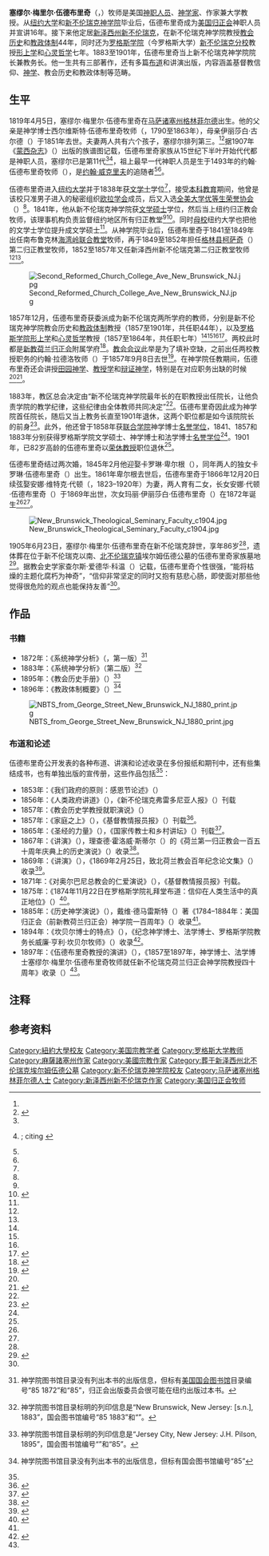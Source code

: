 {{noteTA
|G1=USState
}}
{{Infobox person
| name = 塞缪尔·梅里尔·伍德布里奇
| image = Samuel Merrill Woodbridge 1819-1905.jpg
| image_size = 
| caption = 塞缪尔·梅里尔·伍德布里奇牧师，摄于19世纪60年代末。
| birth_date = 1819年4月5日
| birth_place = 美国[[马萨诸塞州|马萨诸塞州]][[格林菲尔德_(马萨诸塞州)|格林菲尔德]]
| death_date = 1905年6月23日
| death_place = [[新泽西州|新泽西州]][[新不伦瑞克_(新泽西州)|新不伦瑞克]]
| spouse = 卡罗琳·卑尔根（1845至1861年），安娜·维特克·代顿（1823至1920年）
| children = 卡罗琳·伍德布里奇，安娜·代顿·伍德布里奇，玛丽·伊丽莎白·伍德布里奇
| parents = 神学博士西尔维斯特·伍德布里奇牧师<br />伊丽莎白·古尔德
| resting_place = 新泽西州北不伦瑞克镇埃尔姆伍德公墓
}}
'''塞缪尔·梅里尔·伍德布里奇'''（{{lang-en|Samuel Merrill Woodbridge}}，{{bd|1819年|4月5日|1905年|6月23日|catIdx=W}}）牧师是美国[[圣职者|神职人员]]、[[神学|神学家]]、作家兼大学教授。从[[纽约大学|纽约大学]]和[[新不伦瑞克神学院|新不伦瑞克神学院]]毕业后，伍德布里奇成为[[美国归正会|美国归正会]]神职人员并宣讲16年。接下来他定居[[新泽西州|新泽西州]][[新不伦瑞克_(新泽西州)|新不伦瑞克]]，在新不伦瑞克神学院教授[[教会历史|教会历史]]和[[教政体制|教政体制]]44年，同时还为[[罗格斯大学|罗格斯学院]]（今罗格斯大学）[[罗格斯大学新不伦瑞克分校|新不伦瑞克分校]]教授[[形上学|形上学]]和[[心灵哲学|心灵哲学]]七年。1883至1901年，伍德布里奇当上新不伦瑞克神学院院长兼教务长。他一生共有三部著作，还有多篇[[布道|布道]]和讲演出版，内容涵盖基督教信仰、[[神学|神学]]、教会历史和教政体制等范畴。

== 生平 ==
1819年4月5日，塞缪尔·梅里尔·伍德布里奇在[[马萨诸塞州|马萨诸塞州]][[格林菲尔德_(马萨诸塞州)|格林菲尔德]]出生。他的父亲是神学博士西尔维斯特·伍德布里奇牧师（{{lang|en|Rev. Sylvester Woodbridge, D.D.}}，1790至1863年），母亲伊丽莎白·古尔德（{{lang|en|Elizabeth Gould}}）于1851年去世。夫妻两人共有六个孩子，塞缪尔排列第三。<ref name="NYU1906Catalogue" /><ref name="WoodbridgeRecord">{{cite book | last1 = Mitchell | first1 = Donald Grant | last2 = Mitchell | first2 = Alfred | url = https://books.google.com/books?id=9glgAAAAMAAJ&printsec=frontcover&dq=Woodbridge+Record&hl=en&sa=X&ei=e_g5UuqEPNOv4AO0nYGwDQ&ved=0CC8Q6AEwAA#v=onepage&q=Woodbridge%20Record&f=false | title = The Woodbridge Record: Being an Account of the Descendants of the Rev. John Woodbridge of Newbury, Massachusetts | location = New Haven, Connecticut | publisher = Tuttle, Morehouse & Taylor | year = 1883 | accessdate = 2020-04-27 | archiveurl = https://web.archive.org/web/20140501083510/http://books.google.com/books?id=9glgAAAAMAAJ&printsec=frontcover&dq=Woodbridge+Record&hl=en&sa=X&ei=e_g5UuqEPNOv4AO0nYGwDQ&ved=0CC8Q6AEwAA#v=onepage&q=Woodbridge%20Record&f=false | archivedate = 2014-05-01 | deadurl = no}}</ref>{{rp|140}}据1907年《[[蒙西杂志|蒙西杂志]]》（{{lang|en|''Munsey's Magazine''}}）出版的族谱图记载，伍德布里奇家族从15世纪下半叶开始代代都是神职人员，塞缪尔已是第11代<ref name="CorwinRCAmanual" /><ref name="SonsClergymenMunseys">{{cite journal | last = Lowell | first = D.O.S. | url = https://books.google.com/books?id=A3lRAAAAYAAJ&dq=Samuel+Merrill+Woodbridge+1819+1905&q=Merrill+Woodbridge#v=onepage&q=Merrill%20Woodbridge&f=false | title = The Sons of Clergymen | work = ''Munsey's Magazine'' | volume = 37 | issue = 6 | date = 1907-09 | pages = 704-706 | journal =  | author =  | access-date = 2020-04-27 | archive-url = https://web.archive.org/web/20140430145942/http://books.google.com/books?id=A3lRAAAAYAAJ&dq=Samuel+Merrill+Woodbridge+1819+1905&q=Merrill+Woodbridge#v=onepage&q=Merrill%20Woodbridge&f=false | archive-date = 2014-04-30 | dead-url = no }}; citing {{cite book | last = Clark | first = Sereno Dickenson | title = The New England Ministry Sixty Years Ago: The Memoir of John Woodbridge, D.D. | url = https://archive.org/details/newenglandminis01clargoog | location = Boston | publisher = Lee and Shepard | year = 1877}}</ref>，祖上最早一代神职人员是生于1493年的约翰·伍德布里奇牧师（{{lang|en|Rev. John Woodbridge}}），是[[约翰·威克里夫|约翰·威克里夫]]的追随者<ref name="CorwinRCAmanual" /><ref name="SonsClergymenMunseys" />。

伍德布里奇进入[[纽约大学|纽约大学]]并于1838年获[[文学士|文学士]]学位<ref name="NYU1906Catalogue" />，接受[[本科教育|本科教育]]期间，他曾是该校只准男子进入的秘密组织[[欧拉学会|欧拉学会]]成员，后又入选[[全美大学优等生荣誉协会|全美大学优等生荣誉协会]]（{{lang|en|Phi Beta Kappa}}）<ref name="NYU1906Catalogue" />。1841年，他从新不伦瑞克神学院获[[文学硕士|文学硕士]]学位，然后当上纽约归正教会牧师，该理事机构负责监督纽约地区所有归正教堂<ref name="CorwinRCAmanual" /><ref name="NBTS40thAnnivWoodbridge">{{cite book | url = https://books.google.com/books?id=OZ0eBlu1Iz4C&printsec=frontcover#v=onepage&q&f=false | title = Fortieth Anniversary of the Inauguration of the Rev. S. M. Woodbridge, D.D., LL.D., as Professor in the Theological Seminary of the Reformed (Dutch) Church in America at New Brunswick, 1857–1897 | location = New Brunswick, New Jersey | publisher = New Brunswick Theological Seminary Alumni Association | year = 1897 | access-date = 2020-04-27 | archiveurl = https://web.archive.org/web/20140520134549/http://books.google.com/books?id=OZ0eBlu1Iz4C&printsec=frontcover#v=onepage&q&f=false | archivedate = 2014-05-20 | deadurl = no}}</ref>{{rp|4}}。同时[[母校|母校]]纽约大学也把他的文学士学位提升成文学硕士<ref name="NYU1906Catalogue" />。从神学院毕业后，伍德布里奇于1841至1849年出任南布鲁克林[[海湾岭联合教堂|海湾岭联合教堂]]牧师，再于1849至1852年担任[[格林县_(纽约州)|格林县]][[柯萨奇_(纽约州)|柯萨奇]]（{{lang|en|Coxsackie}}）第二归正教堂牧师，1852至1857年又任新泽西州新不伦瑞克第二归正教堂牧师<ref name="NYU1906Catalogue" /><ref name="NBTS40thAnnivWoodbridge" />。

[[File:Second_Reformed_Church_College_Ave_New_Brunswick_NJ.jpg|thumb]]

1857年12月，伍德布里奇获委派成为新不伦瑞克两所学府的教师，分别是新不伦瑞克神学院教会历史和[[教政体制|教政体制]]教授（1857至1901年，共任职44年），以及[[罗格斯大学|罗格斯学院]][[形上学|形上学]]和[[心灵哲学|心灵哲学]]教授（1857至1864年，共任职七年）<ref name="NYU1906Catalogue" /><ref name="CorwinRCAmanual" /><ref name="NBTS40thAnnivWoodbridge" /><ref name="RutgersColl1916Catalogue">{{cite book | last = Raven | first = John Howard (Rev.) (compiler) | url = https://books.google.com/books?id=nK1BAAAAIAAJ&printsec=frontcover#v=onepage&q&f=false | title = Catalogue of the Officers and Alumni of Rutgers College (originally Queen's College) in New Brunswick, N.J., 1766–1916 | location = Trenton, New Jersey | publisher = State Gazette Publishing Company | year = 1916 | access-date = 2020-04-27 | archive-date = 2021-02-16 | archive-url = https://web.archive.org/web/20210216120427/https://books.google.com/books?id=nK1BAAAAIAAJ&printsec=frontcover#v=onepage&q&f=false }}</ref>{{rp|40, 397}}{{refn|group=注|也有来源中称伍德布里奇是罗格斯学院的“心理哲学”教授<ref name="RutgersColl1916Catalogue" />{{rp|40}}。}}。两校此时都是[[新教|新教]][[美国归正会|荷兰归正会]]附属学府<ref name="McCormickRutgers">{{cite book | last = McCormick | first = Richard P. | title = Rutgers: a Bicentennial History | url = https://archive.org/details/rutgersbicentenn00mcco | location = New Brunswick, New Jersey | publisher = Rutgers University Press | year = 1966 | page = passim}}</ref>{{refn|group=注|罗格斯学院后于1945年成为无宗派公立大学<ref name="McCormickRutgers" />。}}。[[教会会议|教会会议]]此举是为了填补空缺，之前出任两校教授职务的约翰·拉德洛牧师（{{lang|en|Rev. John Ludlow, D.D.}}）于1857年9月8日去世<ref name="DemarestNBTSCentennial1885">{{cite book | last = Demarest | first = David D. | url = https://books.google.com/books?id=nAcAAAAAYAAJ&printsec=frontcover#v=onepage&q&f=false | title = Centennial of the Theological Seminary of the Reformed Church in America, formerly the Reformed Protestant Dutch Church, 1784–1884 | location = New Brunswick, New Jersey | publisher = Board of Publication of the Reformed Church in America | year = 1885 | access-date = 2020-04-27 | archive-date = 2021-02-23 | archive-url = https://web.archive.org/web/20210223095908/https://books.google.com/books?id=nAcAAAAAYAAJ&printsec=frontcover#v=onepage&q&f=false }}</ref>{{rp|128}}。在神学院任教期间，伍德布里奇还会讲授[[田园神学|田园神学]]、[[教授学|教授学]]和[[反调|辩证神学]]，特别是在对应职务出缺的时候<ref name="DemarestNBTSCentennial1885" />{{rp|414–415}}<ref>{{cite book | last = Hageman | first = Howard G. | title = Two Centuries Plus: The Story of New Brunswick Seminary | location = Grand Rapids, Michigan | publisher = Wm. B. Eerdmans Publishing | year = 1984 | page = 92}}</ref>。

1883年，教区总会决定由“新不伦瑞克神学院最年长的在职教授出任院长，让他负责学院的教学纪律，这些纪律由全体教师共同决定”<ref name="DemarestNBTSCentennial1885" />{{rp|134}}。伍德布里奇因此成为神学院首任院长，随后又当上教务长直至1901年退休，这两个职位都是如今该院院长的前身<ref>{{cite journal | work = New Brunswick Theological Seminary | title = "NBTS Presidents" in New Brunswick Theological Seminary: In Focus – 225th Anniversary Celebration | volume = 3 | issue = 1 | date = Fall 2009 | page = 4}}</ref>。此外，他还曾于1858年获[[联合学院|联合学院]]神学博士[[名誉学位|名誉学位]]，1841、1857和1883年分别获得罗格斯学院文学硕士、神学博士和法学博士[[名誉学位|名誉学位]]<ref name="RutgersColl1916Catalogue" />{{rp|339, 346, 362}}。1901年，已82岁高龄的伍德布里奇以[[荣休教授|荣休教授]]职位退休<ref name="NYU1906Catalogue" />。

伍德布里奇结过两次婚，1845年2月他迎娶卡罗琳·卑尔根（{{lang|en|Caroline Bergen}}），同年两人的独女卡罗琳·伍德布里奇（{{lang|en|Caroline Woodbridge}}）出生。1861年卑尔根去世后，伍德布里奇于1866年12月20日续弦娶安娜·维特克·代顿（{{lang|en|Anna Wittaker Dayton}}，1823–1920年）为妻，两人育有二女，长女安娜·代顿·伍德布里奇（{{lang|en|Anna Dayton Woodbridge}}）于1869年出世，次女玛丽·伊丽莎白·伍德布里奇（{{lang|en|Mary Elizabeth Woodbridge}}）在1872年诞生<ref name="NYU1906Catalogue" /><ref name="WoodbridgeRecord" />{{rp|192}}。

[[File:New_Brunswick_Theological_Seminary_Faculty_c1904.jpg|thumb]]

1905年6月23日，塞缪尔·梅里尔·伍德布里奇在新不伦瑞克辞世，享年86岁<ref name="NYU1906Catalogue" />，遗体葬在位于新不伦瑞克以南、[[北不伦瑞克_(新泽西州)|北不伦瑞克镇]]埃尔姆伍德公墓的伍德布里奇家族墓地<ref>{{cite news | author = Staff | title = Brief news item | newspaper = ''New Brunswick Daily Times'' | date = 1905-06-27 | page = 5 column 2}}</ref>。据教会史学家查尔斯·爱德华·科温（{{lang|en|Charles Edward Corwin}}）记载，伍德布里奇个性很强，“能将枯燥的主题化腐朽为神奇”，“信仰非常坚定的同时又抱有慈悲心肠，即使面对那些他觉得很危险的观点也能保持友善”<ref name="CorwinRCAmanual" />。

== 作品 ==

=== 书籍 ===
* 1872年：《系统神学分析》（{{lang|en|''Analysis of Systematic Theology''}}，第一版）<ref>{{cite web | title = Gardner A. Sage Library catalogue | archivedate = 2012-02-26 | url = http://65.217.178.199/TLCScripts/interpac.dll?SearchForm?Directions=1&Config=pac&Branch=0 | archiveurl = https://web.archive.org/web/20120226005710/http://65.217.178.199/TLCScripts/interpac.dll?SearchForm%3FDirections=1&Config=pac&Branch=0}}神学院图书馆目录没有列出本书的出版信息，但标有[[美国国会图书馆|美国国会图书馆]]目录编号“{{lang|en|XT8 W}}85 1872”和“{{lang|en|LE4 W}}85”，归正会出版委员会很可能在纽约出版过本书。</ref>
* 1883年：《系统神学分析》（第二版）<ref>{{cite web | url = http://65.217.178.199/TLCScripts/interpac.dll?SearchForm?Directions=1&Config=pac&Branch=0 | title = Gardner A. Sage Library catalogue | archiveurl = https://web.archive.org/web/20120226005710/http://65.217.178.199/TLCScripts/interpac.dll?SearchForm%3FDirections=1&Config=pac&Branch=0 | archivedate = 2012-02-26}}神学院图书馆目录标明的列印信息是“New Brunswick, New Jersey: [s.n.], 1883”，国会图书馆编号“{{lang|en|XT8 W}}85 1883”和“{{lang|en|RARE XT8 Z9w}}”。</ref>
* 1895年：《教会历史手册》（{{lang|en|''Manual of Church History''}}）<ref>{{cite book | url = http://65.217.178.199/TLCScripts/interpac.dll?SearchForm?Directions=1&Config=pac&Branch=0 | title = Gardner A. Sage Library catalogue | archiveurl = https://web.archive.org/web/20120226005710/http://65.217.178.199/TLCScripts/interpac.dll?SearchForm%3FDirections=1&Config=pac&Branch=0 | archivedate = 2012-02-26}}神学院图书馆目录标明的列印信息是“Jersey City, New Jersey: J.H. Pilson, 1895”，国会图书馆编号“{{lang|en|XT8 W85m}}”和“{{lang|en|MC2 W}}85”。</ref>
* 1896年：《教政体制概要》（{{lang|en|''Synopsis of Church Government''}}）<ref>{{cite web | url = http://65.217.178.199/TLCScripts/interpac.dll?SearchForm?Directions=1&Config=pac&Branch=0 | title = Gardner A. Sage Library catalogue | archiveurl = https://web.archive.org/web/20120226005710/http://65.217.178.199/TLCScripts/interpac.dll?SearchForm%3FDirections=1&Config=pac&Branch=0 | archivedate = 2012-02-26}}神学院图书馆目录没有列出本书的出版信息，但标有国会图书馆编号“{{lang|en|OB1 W}}85”</ref>{{refn|group=注|部分来源将书名写为《教政体制教科书》（{{lang|en|''Text-Book of Church Government''}}）<ref name="CorwinRCAmanual">{{cite book | last = Corwin | first = Charles Edward | url = https://books.google.com.ph/books?id=pYguAAAAYAAJ&pg=PA597&lpg=PA597&dq=Samuel+Merrill+Woodbridge+1819+1905&source=bl&ots=kIuD57mNhD&sig=tdFO-a5R6-WW8MuBxMpQHJOiOaM&hl=en&sa=X&ei=lOs5UqGIKuPD4AP4voCQDQ&redir_esc=y#v=onepage&q=Samuel%20Merrill%20Woodbridge%201819%201905&f=false | title = A Manual of the Reformed Church in America (formerly Reformed Protestant Dutch Church), 1628–1922 | edition = 5th | location = New York | publisher = Board of Publication and Bible-School Work of the Reformed Church in America | year = 1922 | page = 598 | access-date = 2020-04-27 | archive-date = 2022-04-17 | archive-url = https://web.archive.org/web/20220417052802/https://books.google.com.ph/books?id=pYguAAAAYAAJ&pg=PA597&lpg=PA597&dq=Samuel+Merrill+Woodbridge+1819+1905&source=bl&ots=kIuD57mNhD&sig=tdFO-a5R6-WW8MuBxMpQHJOiOaM&hl=en&sa=X&ei=lOs5UqGIKuPD4AP4voCQDQ&redir_esc=y#v=onepage&q=Samuel%20Merrill%20Woodbridge%201819%201905&f=false }}</ref>或《教政体制手册》（{{lang|en|''Manual of Church Government''}}）<ref name="NYU1906Catalogue">{{cite book | url = https://books.google.com/books?id=W6FBAAAAYAAJ&dq=Samuel+Merrill+Woodbridge+1819+1905&q=Merrill+Woodbridge#v=snippet&q=Merrill%20Woodbridge&f=falseGeneral | title = Alumni Catalogue of New York University, 1833–1905: College, Applied Science and Honorary Alumni | location = New York | publisher = General Alumni Society of New York University | year = 1906 | page = 8 | accessdate = 2020-04-27 | archiveurl = https://web.archive.org/web/20161230011943/https://books.google.com/books?id=W6FBAAAAYAAJ&dq=Samuel+Merrill+Woodbridge+1819+1905&q=Merrill+Woodbridge#v=snippet&q=Merrill%20Woodbridge&f=falseGeneral | archivedate = 2016-12-30 | deadurl = no}}</ref>。}}

[[File:NBTS_from_George_Street_New_Brunswick_NJ_1880_print.jpg|thumb]]

=== 布道和论述 ===
伍德布里奇公开发表的各种布道、讲演和论述收录在多份报纸和期刊中，还有些集结成书，也有单独出版的宣传册，这些作品包括<ref name="CorwinRCAmanual" />：
* 1853年：《我们政府的原则：感恩节论述》（{{lang|en|''Principles of Our Government: A Thanksgiving Discourse''}}）{{refn|group=注|查尔斯·爱德华·科温所著的《美国归正教会手册》将这篇文章列为伍德布里奇的作品<ref name="CorwinRCAmanual" />。}}
* 1856年：《人类政府讲道》（{{lang|en|''Sermon on Human Government''}}），《新不伦瑞克弗雷多尼亚人报》（{{lang|en|''New Brunswick Fredonian''}}）刊载{{refn|group=注|查尔斯·爱德华·科温所著的《美国归正教会手册》将这篇文章列为伍德布里奇的作品，书中称文章在《新不伦瑞克弗雷多尼亚人报》发表<ref name="CorwinRCAmanual" />。}}
* 1857年：《教会历史学教授就职演说》（{{lang|en|''Inaugural Discourse as Professor of Ecclesiastical History''}}）{{refn|group=注|查尔斯·爱德华·科温所著的《美国归正教会手册》将这篇文章列为伍德布里奇的作品<ref name="CorwinRCAmanual" />。}}
* 1857年：《家庭之上》（{{lang|en|''On the Family''}}），《基督教情报员报》（{{lang|en|''The Christian Intelligencer''}}）刊载<ref>{{cite news | last = Woodbridge | first = Samuel Merrill | title = On the Family | newspaper = The Christian Intelligencer of the Reformed Dutch Church | date = 1857-12-24}}</ref>。
* 1865年：《圣经的力量》（{{lang|en|''Power of the Bible''}}），《国家传教士和乡村讲坛》（{{lang|en|''The National Preacher and Village Pulpit''}}）刊载<ref>{{cite journal | last = Woodbridge | first = Samuel Merrill | title = Power of the Bible | journal = The National Preacher and Village Pulpit | location = New York | publisher = W.H. Bidwell | year = 1865}}</ref>。
* 1867年：《讲演》（{{lang|en|''Address''}}），理查德·霍洛威·斯蒂尔（{{lang|en|Richard Holloway Steele}}）的《荷兰第一归正教会一百五十周年庆典上的历史演说》（{{lang|en|''Historical Discourse delivered at the Celebration of the One Hundred and Fiftieth Anniversary of the First Reformed Dutch Church''}}）收录<ref>{{cite book | last = Steele | first = Richard Holloway | url = https://books.google.com/books?id=eM_DzHFDiCYC&printsec=frontcover#v=onepage&q&f=false | title = Historical Discourse delivered at the Celebration of the One Hundred and Fiftieth Anniversary of the First Reformed Dutch Church, New-Brunswick, N.J., October 1, 1867 | location = New York | publisher = John A. Gray & Green, Printers | year = 1867 | pages = 145–148 | access-date = 2020-04-28 | archive-date = 2021-02-16 | archive-url = https://web.archive.org/web/20210216120456/https://books.google.com/books?id=eM_DzHFDiCYC&printsec=frontcover#v=onepage&q&f=false }}</ref>。
* 1869年：《讲演》（{{lang|en|''Address''}}），《1869年2月25日，致北荷兰教会百年纪念论文集》（{{lang|en|''Proceedings at the Centennial Anniversary of the Dedication of the North Dutch Church, May 25, 1869''}}）收录<ref>{{cite book | chapter = Address of Professor Woodbridge | author = Collegiate Reformed Protestant Dutch Church of the City of New York | url = https://catalog.hathitrust.org/Record/011564055 | title = Proceedings at the centennial anniversary of the dedication of the North Dutch Church, May 25th, 1869: and also, at the laying of the corner-stone of the new church, on Fifth avenue, corner Forty-eighth street, on the same day | location = New York | publisher = Aldine Press | year = 1869 | pages = 48–57 | accessdate = 2020-04-28 | archive-date = 2021-02-23 | archive-url = https://web.archive.org/web/20210223095939/https://catalog.hathitrust.org/Record/011564055 }}</ref>。
* 1871年：《对奥尔巴尼总教会的仁爱演说》（{{lang|en|''Discourse on Benevolence given before the General Synod at Albany''}}），《基督教情报员报》刊载{{refn|group=注|查尔斯·爱德华·科温所著的《美国归正教会手册》将这篇文章列为伍德布里奇的作品，书中称文章在1871年6月的《基督教情报员报》发表<ref name="CorwinRCAmanual" />。}}。
* 1875年：《1874年11月22日在罗格斯学院礼拜堂布道：信仰在人类生活中的真正地位》（{{lang|en|''Faith: It's True Position in the Life of Man: A Discourse, preached November 22d, 1874, in the chapel of Rutgers College''}}）<ref>{{cite book | last = Woodbridge | first = Samuel Merrill | url = https://archive.org/details/cu31924031450947 | title = Faith, its true position in the life of man: a discourse, preached November 22d, 1874, in the chapel of Rutgers College | location = New York | publisher = Board of Publications for the Reformed (Dutch) Church of America | year = 1875}}</ref>。
* 1885年：《历史神学演说》（{{lang|en|''Historical Theology: An Address''}}），戴维·德马雷斯特（{{lang|en|David Demarest}}）著《1784–1884年：美国归正会（前新教荷兰归正会）神学院一百周年》（{{lang|en|''Centennial of the Theological Seminary of the Reformed Church in America, formerly the Reformed Protestant Dutch Church, 1784–1884''}}）收录<ref name="DemarestNBTSCentennial1885" />{{rp|21–44}}。
* 1894年：《坎贝尔博士的特点》（{{lang|en|''Characteristics of Dr. Campbell''}}），《纪念神学博士、法学博士、罗格斯学院教务长威廉·亨利·坎贝尔牧师》（{{lang|en|''A Memorial of Rev. William Henry Campbell, D.D., LL.D., Late President of Rutgers College''}}）收录<ref>{{cite book | url = https://books.google.com/books?id=yaMaAAAAYAAJ&printsec=frontcover#v=onepage&q&f=false | title = A Memorial of Rev. William Henry Campbell, D.D., LL.D., Late President of Rutgers College | location = New Brunswick, New Jersey | publisher = Rutgers College Board of Trustees | year = 1894 | pages = 33–34 | access-date = 2020-04-28 | archive-date = 2021-02-16 | archive-url = https://web.archive.org/web/20210216120500/https://books.google.com/books?id=yaMaAAAAYAAJ&printsec=frontcover#v=onepage&q&f=false }}</ref>。
* 1897年：《伍德布里奇教授的演讲》（{{lang|en|''Address by Professor Woodbridge''}}），《1857至1897年，神学博士、法学博士塞缪尔·梅里尔·伍德布里奇牧师就任新不伦瑞克荷兰归正会神学院教授四十周年》收录（{{lang|en|''Fortieth Anniversary of the Inauguration of the Rev. S. M. Woodbridge, D.D., LL.D., as Professor in the Theological Seminary of the Reformed (Dutch) Church in America at New Brunswick, 1857–1897''}}）<ref name="NBTS40thAnnivWoodbridge" />{{rp|23–38}}。

== 注释 ==
{{portal|人物}}
{{Reflist|group=注}}

== 参考资料 ==
{{reflist|30em}}

{{authority control}}

{{DEFAULTSORT:Woodbridge, Samuel Merrill}}
[[Category:紐約大學校友|Category:紐約大學校友]]
[[Category:美国宗教学者|Category:美国宗教学者]]
[[Category:罗格斯大学教师|Category:罗格斯大学教师]]
[[Category:麻薩諸塞州作家|Category:麻薩諸塞州作家]]
[[Category:美國宗教作家|Category:美國宗教作家]]
[[Category:葬于新泽西州北不伦瑞克埃尔姆伍德公墓|Category:葬于新泽西州北不伦瑞克埃尔姆伍德公墓]]
[[Category:新不伦瑞克神学院校友|Category:新不伦瑞克神学院校友]]
[[Category:马萨诸塞州格林菲尔德人士|Category:马萨诸塞州格林菲尔德人士]]
[[Category:新泽西州新不伦瑞克作家|Category:新泽西州新不伦瑞克作家]]
[[Category:美国归正会牧师|Category:美国归正会牧师]]
{{Good article}}
